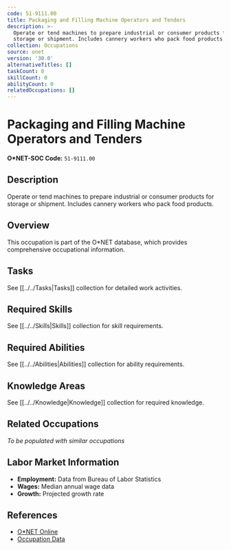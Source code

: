 ```yaml
---
code: 51-9111.00
title: Packaging and Filling Machine Operators and Tenders
description: >-
  Operate or tend machines to prepare industrial or consumer products for
  storage or shipment. Includes cannery workers who pack food products.
collection: Occupations
source: onet
version: '30.0'
alternativeTitles: []
taskCount: 0
skillCount: 0
abilityCount: 0
relatedOccupations: []
---
```

# Packaging and Filling Machine Operators and Tenders

**O*NET-SOC Code:** `51-9111.00`

## Description

Operate or tend machines to prepare industrial or consumer products for storage or shipment. Includes cannery workers who pack food products.

## Overview

This occupation is part of the O*NET database, which provides comprehensive occupational information.

## Tasks

See [[../../Tasks|Tasks]] collection for detailed work activities.

## Required Skills

See [[../../Skills|Skills]] collection for skill requirements.

## Required Abilities

See [[../../Abilities|Abilities]] collection for ability requirements.

## Knowledge Areas

See [[../../Knowledge|Knowledge]] collection for required knowledge.

## Related Occupations

*To be populated with similar occupations*

## Labor Market Information

- **Employment:** Data from Bureau of Labor Statistics
- **Wages:** Median annual wage data
- **Growth:** Projected growth rate

## References

- [O*NET Online](https://www.onetonline.org/link/summary/51-9111.00)
- [Occupation Data](https://www.onetcenter.org/)
